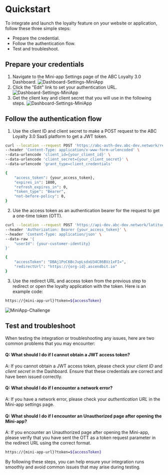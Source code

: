 
# Quickstart
To integrate and launch the loyalty feature on your website or application, follow these three simple steps:
* Prepare the credential.
* Follow the authentication flow.
* Test and troubleshoot.

## Prepare your credentials
1. Navigate to the Mini-app Settings page of the ABC Loyalty 3.0 Dashboard. 
![Dashboard-Settings-MiniApp](/dashboard-settings-miniapp.png)
2. Click the "Edit" link to set your authentication URL.
![Dashboard-Settings-MiniApp](/dashboard-settings-miniapp-credentials-edit.png)
3. Get the client key and client secret that you will use in the following steps.
![Dashboard-Settings-MiniApp](/dashboard-settings-miniapp-credentials.png)

## Follow the authentication flow
1. Use the client ID and client secret to make a POST request to the ABC Loyalty 3.0 SaaS platform to get a JWT token. 

```sh filename="Request: Get token" {3,4} copy
curl --location --request POST 'https://abc-auth-dev.abc-dev.network/realms/partner/protocol/openid-connect/token' \
--header 'Content-Type: application/x-www-form-urlencoded' \
--data-urlencode 'client_id={your_client_id}' \
--data-urlencode 'client_secret={your_client_secret}' \
--data-urlencode 'grant_type=client_credentials'
```

```sh filename="Response: Get token" {2} copy
{
    "access_token": {your_access_token},
    "expires_in": 1800,
    "refresh_expires_in": 0,
    "token_type": "Bearer",
    "not-before-policy": 0,
}
```

2. Use the access token as an authentication bearer for the request to get a one-time token (OTT). 

```sh filename="Request: Get the Mini-app URL" {2,5} copy
curl --location --request POST 'https://api-dev.abc-dev.network/latitude-configs/v1/api/auth/ott' \
--header 'Authorization: Bearer {your_access_token}' \
--header 'Content-Type: application/json' \
--data-raw '{
    "userId": {your-customer-identity}
}'
```

```sh filename="Response: Get the Mini-app URL" copy
{
    "accessToken": "DBAj1PoC6BcJvpLsdxU34C86BVz1xFI=",
    "redirectUrl": "https://{org-id}.ascendbit.io"
}

```

3. Use the redirect URL and access token from the previous step to redirect or open the loyalty application with the token. Here is an example code:

```sh /accessToken/ filename="Redirect the user" copy
https://{mini-app-url}?token=${accessToken}
```

![MiniApp-Challenge](/miniapp-challenge.png)


## Test and troubleshoot 
When testing the integration or troubleshooting any issues, here are two common problems that you may encounter:


#### Q: What should I do if I cannot obtain a JWT access token?
A: If you cannot obtain a JWT access token, please check your *client ID* and *client secret* in the Dashboard. Ensure that these credentials are correct and have been issued correctly.

#### Q: What should I do if I encounter a network error?
A: If you have a network error, please check your *authentication URL* in the Mini-app settings page.

#### Q: What should I do if I encounter an Unauthorized page after opening the Mini-app?
A: If you encounter an Unauthorized page after opening the Mini-app, please verify that you have sent the OTT as a token request parameter in the redirect URL using the correct format.

```sh /accessToken/ filename="Mini-app URL" {3} copy
https://{mini-app-url}?token=${accessToken}
```

By following these steps, you can help ensure your integration runs smoothly and avoid common issues that may arise during testing.
 